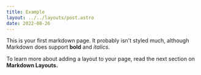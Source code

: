 ```yaml
---
title: Example
layout: ../../layouts/post.astro
date: 2022-08-26
---
```


This is your first markdown page. It probably isn't styled much, although
Markdown does support **bold** and _italics._

To learn more about adding a layout to your page, read the next section on
**Markdown Layouts.**
